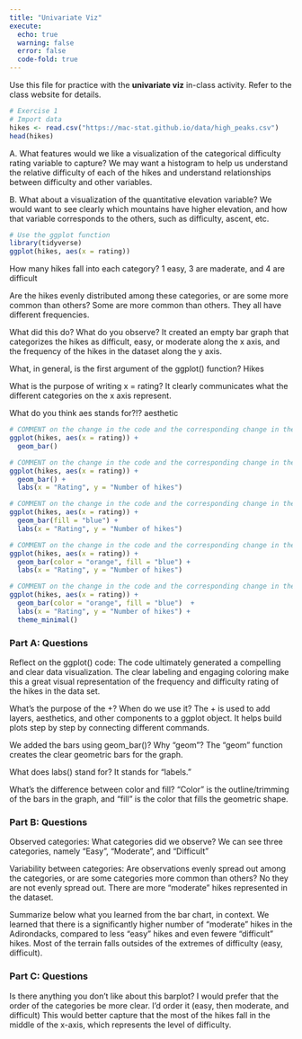 ```yaml
---
title: "Univariate Viz"
execute: 
  echo: true 
  warning: false
  error: false 
  code-fold: true 
---
```


Use this file for practice with the **univariate viz** in-class activity.  Refer to the class website for details.

```r
# Exercise 1
# Import data 
hikes <- read.csv("https://mac-stat.github.io/data/high_peaks.csv")
head(hikes)
```
A. What features would we like a visualization of the categorical difficulty rating variable to capture? We may want a histogram to help us understand the relative difficulty of each of the hikes and understand relationships between difficulty and other variables.

B. What about a visualization of the quantitative elevation variable? We would want to see clearly which mountains have higher elevation, and how that variable corresponds to the others, such as difficulty, ascent, etc. 
```r
# Use the ggplot function
library(tidyverse)
ggplot(hikes, aes(x = rating))
```
How many hikes fall into each category? 1 easy, 3 are maderate, and 4 are difficult 

Are the hikes evenly distributed among these categories, or are some more common than others? Some are more common than others. They all have different frequencies. 

What did this do? What do you observe? It created an empty bar graph that categorizes the hikes as difficult, easy, or moderate along the x axis, and the frequency of the hikes in the dataset along the y axis. 

What, in general, is the first argument of the ggplot() function? Hikes 

What is the purpose of writing x = rating? It clearly communicates what the different categories on the x axis represent. 

What do you think aes stands for?!? aesthetic 
```r
# COMMENT on the change in the code and the corresponding change in the plot --- It added bars in gray that visually represents the frequency of each of the categories in the data set of hikes. 
ggplot(hikes, aes(x = rating)) +
  geom_bar()
```
```r
# COMMENT on the change in the code and the corresponding change in the plot -- this adds clear labels to the y axis that make the visualization better and easier to understand 
ggplot(hikes, aes(x = rating)) +
  geom_bar() +
  labs(x = "Rating", y = "Number of hikes")
```
```r
# COMMENT on the change in the code and the corresponding change in the plot --- This changed the color of the bars to blue 
ggplot(hikes, aes(x = rating)) +
  geom_bar(fill = "blue") +
  labs(x = "Rating", y = "Number of hikes")
```
```r
# COMMENT on the change in the code and the corresponding change in the plot --- this code gave the bars an orange outline (Go Scots!)
ggplot(hikes, aes(x = rating)) +
  geom_bar(color = "orange", fill = "blue") +
  labs(x = "Rating", y = "Number of hikes")
```
```r
# COMMENT on the change in the code and the corresponding change in the plot --- this code made the background clearer. 
ggplot(hikes, aes(x = rating)) +
  geom_bar(color = "orange", fill = "blue")  +
  labs(x = "Rating", y = "Number of hikes") +
  theme_minimal()
```

### Part A: Questions ### 

Reflect on the ggplot() code: The code ultimately generated a compelling and clear data visualization. The clear labeling and engaging coloring make this a great visual representation of the frequency and difficulty rating of the hikes in the data set. 

What’s the purpose of the +? When do we use it? The + is used to add layers, aesthetics, and other components to a ggplot object. It helps build plots step by step by connecting different commands.

We added the bars using geom_bar()? Why “geom”? The "geom" function creates the clear geometric bars for the graph.   

What does labs() stand for? It stands for "labels."

What’s the difference between color and fill? "Color" is the outline/trimming of the bars in the graph, and "fill" is the color that fills the geometric shape. 

### Part B: Questions ###

Observed categories: What categories did we observe? We can see three categories, namely "Easy", "Moderate", and "Difficult"

Variability between categories: Are observations evenly spread out among the categories, or are some categories more common than others? No they are not evenly spread out. There are more "moderate" hikes represented in the dataset. 

Summarize below what you learned from the bar chart, in context. We learned that there is a significantly higher number of "moderate" hikes in the Adirondacks, compared to less "easy" hikes and even fewere "difficult" hikes. Most of the terrain falls outsides of the extremes of difficulty (easy, difficult). 

### Part C: Questions ### 

Is there anything you don’t like about this barplot? I would prefer that the order of the categories be more clear. I'd order it (easy, then moderate, and difficult) This would better capture that the most of the hikes fall in the middle of the x-axis, which represents the level of difficulty. 


